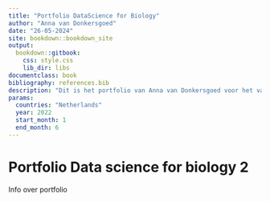 ```yaml
---
title: "Portfolio DataScience for Biology"
author: "Anna van Donkersgoed"
date: "26-05-2024"
site: bookdown::bookdown_site
output:
  bookdown::gitbook:
    css: style.css
    lib_dir: libs
documentclass: book
bibliography: references.bib 
description: "Dit is het portfolio van Anna van Donkersgoed voor het vak Data Science for biology 2"
params:
  countries: "Netherlands"
  year: 2022
  start_month: 1
  end_month: 6
---
```


# Portfolio Data science for biology 2

Info over portfolio 
